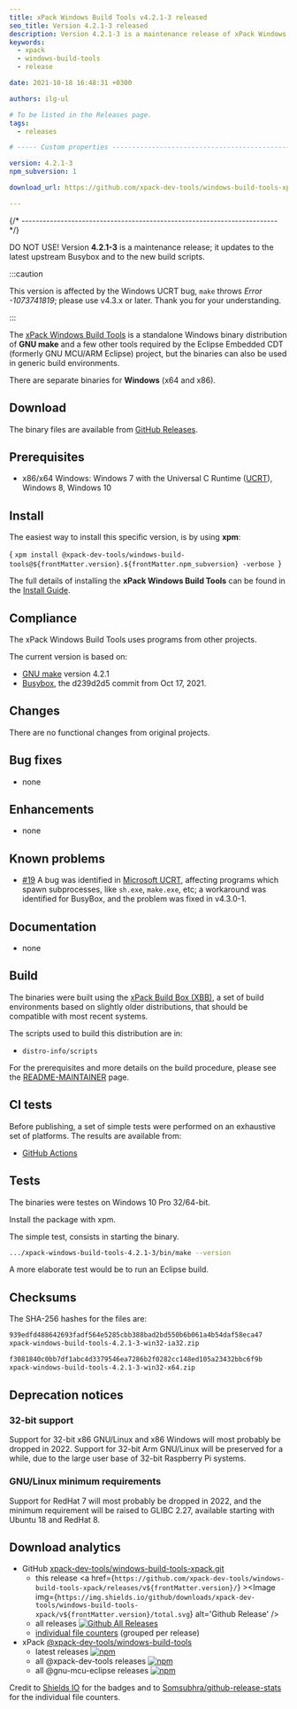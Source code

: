 ```yaml
---
title: xPack Windows Build Tools v4.2.1-3 released
seo_title: Version 4.2.1-3 released
description: Version 4.2.1-3 is a maintenance release of xPack Windows Build Tools.
keywords:
  - xpack
  - windows-build-tools
  - release

date: 2021-10-18 16:48:31 +0300

authors: ilg-ul

# To be listed in the Releases page.
tags:
  - releases

# ----- Custom properties -----------------------------------------------------

version: 4.2.1-3
npm_subversion: 1

download_url: https://github.com/xpack-dev-tools/windows-build-tools-xpack/releases/tag/v4.2.1-3/

---
```



{/* ------------------------------------------------------------------------ */}

DO NOT USE! Version **4.2.1-3** is a maintenance release; it updates to the latest upstream Busybox and to the new build scripts.

<!-- truncate -->

<PageMetadata title={frontMatter.seo_title} />

:::caution

This version is affected by the Windows UCRT bug, `make` throws _Error -1073741819_; please use v4.3.x or later. Thank you for your understanding.

:::

The [xPack Windows Build Tools](https://xpack-dev-tools.github.io/windows-build-tools-xpack/)
is a standalone Windows binary distribution of
**GNU make** and a few other tools required by the Eclipse Embedded CDT
(formerly GNU MCU/ARM Eclipse) project, but the binaries can also be used in
generic build environments.

There are separate binaries for **Windows** (x64 and x86).

## Download

The binary files are available from <a href={frontMatter.download_url}>GitHub Releases</a>.

## Prerequisites

- x86/x64 Windows: Windows 7 with the Universal C Runtime
  ([UCRT](https://support.microsoft.com/en-us/topic/update-for-universal-c-runtime-in-windows-c0514201-7fe6-95a3-b0a5-287930f3560c)),
  Windows 8, Windows 10

## Install

The easiest way to install this specific version, is by using **xpm**:

<CodeBlock language="console"> {
`xpm install @xpack-dev-tools/windows-build-tools@${frontMatter.version}.${frontMatter.npm_subversion} -verbose
`} </CodeBlock>

The full details of installing the **xPack Windows Build Tools**
can be found in the [Install Guide](/docs/install/).

## Compliance

The xPack Windows Build Tools uses programs from other projects.

The current version is based on:

- [GNU make](https://ftpmirror.gnu.org/make/) version 4.2.1
- [Busybox](https://github.com/rmyorston/busybox-w32), the d239d2d5
commit from Oct 17, 2021.

## Changes

There are no functional changes from original projects.

## Bug fixes

- none

## Enhancements

- none

## Known problems

- [#19](https://github.com/xpack-dev-tools/windows-build-tools-xpack/issues/19)
  A bug was identified in [Microsoft UCRT](https://github.com/xpack-dev-tools/ms-spawn-issue),
  affecting programs which spawn subprocesses, like `sh.exe`, `make.exe`, etc;
  a workaround was identified for BusyBox, and the problem was fixed in
  v4.3.0-1.

## Documentation

- none

## Build

The binaries were built using the
[xPack Build Box (XBB)](https://xpack.github.io/xbb/), a set
of build environments based on slightly older distributions, that should be
compatible with most recent systems.

The scripts used to build this distribution are in:

- `distro-info/scripts`

For the prerequisites and more details on the build procedure, please see the
[README-MAINTAINER](https://github.com/xpack-dev-tools/windows-build-tools-xpack/blob/xpack/README-MAINTAINER.md) page.

## CI tests

Before publishing, a set of simple tests were performed on an exhaustive
set of platforms. The results are available from:

- [GitHub Actions](https://github.com/xpack-dev-tools/windows-build-tools-xpack/actions/)

## Tests

The binaries were testes on Windows 10 Pro 32/64-bit.

Install the package with xpm.

The simple test, consists in starting the binary.

```sh
.../xpack-windows-build-tools-4.2.1-3/bin/make --version
```

A more elaborate test would be to run an Eclipse build.

## Checksums

The SHA-256 hashes for the files are:

```txt
939edfd488642693fadf564e5285cbb388bad2bd550b6b061a4b54daf58eca47
xpack-windows-build-tools-4.2.1-3-win32-ia32.zip

f3081840c0bb7df1abc4d3379546ea7286b2f0282cc148ed105a23432bbc6f9b
xpack-windows-build-tools-4.2.1-3-win32-x64.zip

```

## Deprecation notices

### 32-bit support

Support for 32-bit x86 GNU/Linux and x86 Windows will most probably
be dropped in 2022. Support for 32-bit Arm GNU/Linux will be preserved
for a while, due to the large user base of 32-bit Raspberry Pi systems.

### GNU/Linux minimum requirements

Support for RedHat 7 will most probably be dropped in 2022, and the
minimum requirement will be raised to GLIBC 2.27, available starting
with Ubuntu 18 and RedHat 8.

## Download analytics

- GitHub [xpack-dev-tools/windows-build-tools-xpack.git](https://github.com/xpack-dev-tools/windows-build-tools-xpack/)
  - this release <a href={`https://github.com/xpack-dev-tools/windows-build-tools-xpack/releases/v${frontMatter.version}/`} ><Image img={`https://img.shields.io/github/downloads/xpack-dev-tools/windows-build-tools-xpack/v${frontMatter.version}/total.svg`} alt='Github Release' /></a>
  - all releases [![Github All Releases](https://img.shields.io/github/downloads/xpack-dev-tools/windows-build-tools-xpack/total.svg)](https://github.com/xpack-dev-tools/windows-build-tools-xpack/releases/)
  - [individual file counters](https://somsubhra.github.io/github-release-stats/?username=xpack-dev-tools&repository=windows-build-tools-xpack) (grouped per release)
- xPack [@xpack-dev-tools/windows-build-tools](https://github.com/xpack-dev-tools/windows-build-tools-xpack/)
  - latest releases [![npm](https://img.shields.io/npm/dw/@xpack-dev-tools/windows-build-tools.svg)](https://www.npmjs.com/package/@xpack-dev-tools/windows-build-tools/)
  - all @xpack-dev-tools releases [![npm](https://img.shields.io/npm/dt/@xpack-dev-tools/windows-build-tools.svg)](https://www.npmjs.com/package/@xpack-dev-tools/windows-build-tools/)
  - all @gnu-mcu-eclipse releases [![npm](https://img.shields.io/npm/dt/@gnu-mcu-eclipse/windows-build-tools.svg)](https://www.npmjs.com/package/@gnu-mcu-eclipse/windows-build-tools/)

Credit to [Shields IO](https://shields.io) for the badges and to
[Somsubhra/github-release-stats](https://github.com/Somsubhra/github-release-stats)
for the individual file counters.
